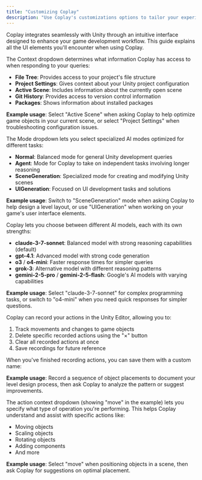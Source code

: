 ```yaml
---
title: "Customizing Coplay"
description: "Use Coplay's customizations options to tailor your experience"
---
```


Coplay integrates seamlessly with Unity through an intuitive interface designed to enhance your game development workflow. This guide explains all the UI elements you'll encounter when using Coplay.

<AccordionGroup>
<Accordion title="Context">

The Context dropdown determines what information Coplay has access to when responding to your queries:

- **File Tree**: Provides access to your project's file structure
- **Project Settings**: Gives context about your Unity project configuration
- **Active Scene**: Includes information about the currently open scene
- **Git History**: Provides access to version control information
- **Packages**: Shows information about installed packages

**Example usage**: Select "Active Scene" when asking Coplay to help optimize game objects in your current scene, or select "Project Settings" when troubleshooting configuration issues.

</Accordion>

<Accordion title="Mode Selection">

The Mode dropdown lets you select specialized AI modes optimized for different tasks:

- **Normal**: Balanced mode for general Unity development queries
- **Agent**: Mode for Coplay to take on independent tasks involving longer reasoning
- **SceneGeneration**: Specialized mode for creating and modifying Unity scenes
- **UIGeneration**: Focused on UI development tasks and solutions

**Example usage**: Switch to "SceneGeneration" mode when asking Coplay to help design a level layout, or use "UIGeneration" when working on your game's user interface elements.

</Accordion>

<Accordion title="Model Selection">

Coplay lets you choose between different AI models, each with its own strengths:

- **claude-3-7-sonnet**: Balanced model with strong reasoning capabilities (default)
- **gpt-4.1**: Advanced model with strong code generation
- **o3** / **o4-mini**: Faster response times for simpler queries
- **grok-3**: Alternative model with different reasoning patterns
- **gemini-2-5-pro** / **gemini-2-5-flash**: Google's AI models with varying capabilities

**Example usage**: Select "claude-3-7-sonnet" for complex programming tasks, or switch to "o4-mini" when you need quick responses for simpler questions.

</Accordion>

<Accordion title="Action Recording">

Coplay can record your actions in the Unity Editor, allowing you to:

1. Track movements and changes to game objects
2. Delete specific recorded actions using the "×" button
3. Clear all recorded actions at once
4. Save recordings for future reference

When you've finished recording actions, you can save them with a custom name:

**Example usage**: Record a sequence of object placements to document your level design process, then ask Coplay to analyze the pattern or suggest improvements.

</Accordion>

<Accordion title="Action Context">

The action context dropdown (showing "move" in the example) lets you specify what type of operation you're performing. This helps Coplay understand and assist with specific actions like:

- Moving objects
- Scaling objects
- Rotating objects
- Adding components
- And more

**Example usage**: Select "move" when positioning objects in a scene, then ask Coplay for suggestions on optimal placement.

</Accordion>

</AccordionGroup>
